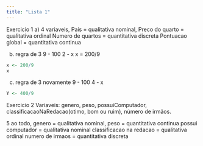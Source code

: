 ```yaml
---
title: "Lista 1"
---
```


Exercicio 1
a)
4 variaveis, 
País = qualitativa nominal, 
Preco do quarto = qualitativa ordinal
Numero de quartos = quantitativa discreta
Pontuacao global = quantitativa continua

b) regra de 3
9 - 100
2 - x
x = 200/9 
```r
x <- 200/9 
x
```
c) regra de 3 novamente
9 - 100
4 - x
```r
Y <- 400/9
```


Exercicio 2
Variaveis: genero, peso, possuiComputador, classificacaoNaRedacao(otimo, bom ou ruim), número de irmãos.

5 ao todo,
genero = qualitativa nominal,
peso = quantitativa continua
possui computador = qualitativa nominal
classificacao na redacao = qualitativa ordinal
numero de irmaos = quantitativa discreta

